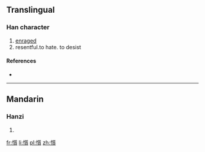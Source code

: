 ==Translingual==

===Han character===
{{Han char|rn=61|rad=心|as=15|sn=18|four=9208<sub>6</sub>|canj=心竹中金 (PHLC)}}

# [[enraged]]
# resentful.to hate. to desist

====References====
* {{Han ref|kx=0407.230|dkj=11406|dj=0748.140|hdz=42367.140|uh=61EB|ud=25067|bh=EFCE|bd=61390}}

----

==Mandarin==

===Hanzi===
{{cmn-hanzi|pin=[[zhí]] ([[zhi2]])|wg=chih<sup>2</sup>}}

# {{defn|lang=cmn|sort=心15}}

[[fr:懫]]
[[li:懫]]
[[pl:懫]]
[[zh:懫]]